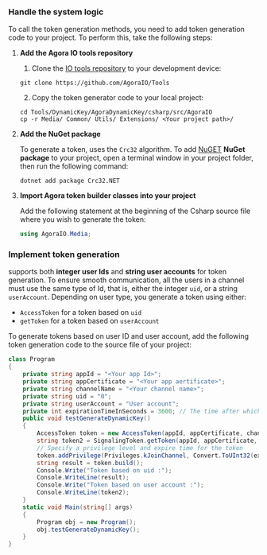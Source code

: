 <PlatformWrapper platform="unity">

### Handle the system logic

To call the token generation methods, you need to add <Vg k="COMPANY" /> token generation code to your project. To perform this, take the following steps:

1.  **Add the Agora IO tools repository**

    1. Clone the [<Vg k="COMPANY" /> IO tools repository](https://github.com/AgoraIO/Tools/tree/master/DynamicKey/AgoraDynamicKey/csharp/src/AgoraIO) to your development device:
    ``` terminal
    git clone https://github.com/AgoraIO/Tools
    ```

    2. Copy the token generator code to your local project:
    ``` terminal
    cd Tools/DynamicKey/AgoraDynamicKey/csharp/src/AgoraIO
    cp -r Media/ Common/ Utils/ Extensions/ <Your project path>/
    ```

1.  **Add the NuGet package**

    To generate a token, <Vg k="COMPANY" /> uses the `Crc32` algorithm. To add [NuGET](https://www.nuget.org/packages/Crc32.NET) **NuGet package** to your project, open a terminal window in your project folder, then run the following command:

    ``` terminal
    dotnet add package Crc32.NET
    ```

1.  **Import Agora token builder classes into your project**

    Add the following statement at the beginning of the Csharp source file where you wish to generate the <Vg k="COMPANY" /> token:

    ``` csharp
    using AgoraIO.Media;
    ```

### Implement token generation

<Vg k="AGORA_BACKEND" /> supports both **integer user Ids** and **string user accounts** for token generation. To ensure smooth communication, all the users in a channel must use the same type of Id, that is, either the integer `uid`, or a string `userAccount`. Depending on user type, you generate a token using either:

- `AccessToken` for a token based on `uid`
- `getToken` for a token based on `userAccount`

To generate tokens based on user ID and user account, add the following token generation code to the source file of your <Vpl k="NAME" /> project:

``` csharp
class Program
{
    private string appId = "<Your app Id>";
    private string appCertificate = "<Your app aertificate>";
    private string channelName = "<Your channel name>";
    private string uid = "0";
    private string userAccount = "User account";
    private int expirationTimeInSeconds = 3600; // The time after which the token expires
    public void testGenerateDynamicKey()
    {
        AccessToken token = new AccessToken(appId, appCertificate, channelName, uid);
        string token2 = SignalingToken.getToken(appId, appCertificate, userAccount, expirationTimeInSeconds);
        // Specify a privilege level and expire time for the token
        token.addPrivilege(Privileges.kJoinChannel, Convert.ToUInt32(expirationTimeInSeconds));
        string result = token.build();
        Console.Write("Token based on uid :");
        Console.WriteLine(result);
        Console.Write("Token based on user account :");
        Console.WriteLine(token2);
    }
    static void Main(string[] args)
    {
        Program obj = new Program();
        obj.testGenerateDynamicKey();
    }
}
```

</PlatformWrapper>

